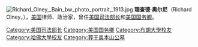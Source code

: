 {{Unreferenced|time=2020-10-25T02:27:29+00:00}}
[[File:Richard_Olney,_Bain_bw_photo_portrait,_1913.jpg|thumb]]
'''理查德·奥尔尼'''（Richard Olney，{{bd|1835年|9月15日|1917年|4月8日|}}），[[美国|美国]]律师、政治家，曾任[[美国司法部长|美国司法部长]]和[[美国国务卿|美国国务卿]]。

{{start box}}
{{succession box|[[威廉·H·H·米勒|威廉·H·H·米勒]]|[[杰德森·哈蒙|杰德森·哈蒙]]|[[美国司法部长|美国司法部长]]|1893年-1895年}}
{{succession box|[[沃尔特·Q·格雷沙姆|沃尔特·Q·格雷沙姆]]|[[约翰·舍曼|约翰·舍曼]]|[[美国国务卿|美国国务卿]]|1895年-1897年}}
{{end box}}

{{美國國務卿}}
{{Grover Cleveland 24 cabinet}}
{{Authority control}}
{{DEFAULTSORT:olney}}
[[Category:美国司法部长|Category:美国司法部长]]
[[Category:美国国务卿|Category:美国国务卿]]
[[Category:布朗大學校友|Category:布朗大學校友]]
[[Category:哈佛大學校友|Category:哈佛大學校友]]
[[Category:葬于奥本山公墓|Category:葬于奥本山公墓]]
{{US-poli-bio-stub}}